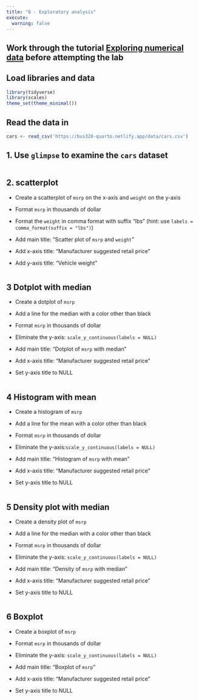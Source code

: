 ```yaml
---
title: "8 - Exploratory analysis"
execute: 
  warning: false
---
```



## Work through the tutorial  [Exploring numerical data](https://openintro.shinyapps.io/ims-02-explore-02/) before attempting the lab


## Load libraries and data

```r
library(tidyverse)
library(scales)
theme_set(theme_minimal())
```

## Read the data in 

```r
cars <- read_csv('https://bus320-quarto.netlify.app/data/cars.csv')
```

## 1. Use `glimpse` to examine the `cars` dataset

```r

```

## 2. scatterplot 


- Create a scatterplot of `msrp` on the x-axis and `weight` on the y-axis
  
- Format `msrp` in thousands of dollar 

- Format the `weight` in comma format with suffix "lbs"  (hint: use `labels = comma_format(suffix = "lbs")`) 

- Add main title: "Scatter plot of `msrp` and `weight`"

- Add x-axis title: "Manufacturer suggested retail price"

- Add y-axis title: "Vehicle weight"

```r

```

## 3 Dotplot with median

- Create a dotplot of `msrp`
  
- Add a line for the median with a color other than black

- Format `msrp` in thousands of dollar 

- Eliminate the y-axis: `scale_y_continuous(labels = NULL)`

- Add main title: "Dotplot  of `msrp` with median"

- Add x-axis title: "Manufacturer suggested retail price"

- Set y-axis title to NULL

```r

```

## 4 Histogram with mean

- Create a histogram of `msrp`
  
- Add a line for the mean with a color other than black

- Format `msrp` in thousands of dollar 

- Eliminate the y-axis:`scale_y_continuous(labels = NULL)`

- Add main title: "Histogram  of `msrp` with mean"

- Add x-axis title: "Manufacturer suggested retail price"

- Set y-axis title to NULL

```r

```

## 5 Density plot with median

- Create a density plot of `msrp`
  
- Add a line for the median with a color other than black

- Format `msrp` in thousands of dollar 

- Eliminate the y-axis: `scale_y_continuous(labels = NULL)`

- Add main title: "Density  of `msrp` with median"

- Add x-axis title: "Manufacturer suggested retail price"

- Set y-axis title to NULL

```r

```

## 6 Boxplot

- Create a boxplot of `msrp`
  
- Format `msrp` in thousands of dollar 

- Eliminate the y-axis:  `scale_y_continuous(labels = NULL)`

- Add main title: "Boxplot of `msrp`"

- Add x-axis title: "Manufacturer suggested retail price"

- Set y-axis title to NULL

```r

```

